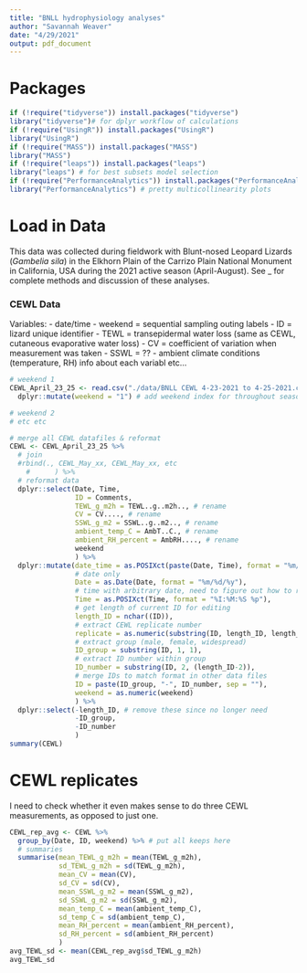 ```yaml
---
title: "BNLL hydrophysiology analyses"
author: "Savannah Weaver"
date: "4/29/2021"
output: pdf_document
---
```



# Packages

```r
if (!require("tidyverse")) install.packages("tidyverse") 
library("tidyverse")# for dplyr workflow of calculations
if (!require("UsingR")) install.packages("UsingR") 
library("UsingR")
if (!require("MASS")) install.packages("MASS") 
library("MASS")
if (!require("leaps")) install.packages("leaps") 
library("leaps") # for best subsets model selection
if (!require("PerformanceAnalytics")) install.packages("PerformanceAnalytics")
library("PerformanceAnalytics") # pretty multicollinearity plots
```


# Load in Data

This data was collected during fieldwork with Blunt-nosed Leopard Lizards (*Gambelia sila*) in the Elkhorn Plain of the Carrizo Plain National Monument in California, USA during the 2021 active season (April-August). See _ for complete methods and discussion of these analyses. 


### CEWL Data

Variables:
- date/time
- weekend = sequential sampling outing labels
- ID = lizard unique identifier
- TEWL = transepidermal water loss (same as CEWL, cutaneous evaporative water loss)
- CV = coefficient of variation when measurement was taken
- SSWL = ??
- ambient climate conditions (temperature, RH)
info about each variabl etc...

```r
# weekend 1
CEWL_April_23_25 <- read.csv("./data/BNLL CEWL 4-23-2021 to 4-25-2021.csv") %>%
  dplyr::mutate(weekend = "1") # add weekend index for throughout season

# weekend 2
# etc etc 

# merge all CEWL datafiles & reformat
CEWL <- CEWL_April_23_25 %>%
  # join
  #rbind(., CEWL_May_xx, CEWL_May_xx, etc
    #      ) %>%
  # reformat data
  dplyr::select(Date, Time,
                ID = Comments,
                TEWL_g_m2h = TEWL..g..m2h.., # rename
                CV = CV...., # rename
                SSWL_g_m2 = SSWL..g..m2.., # rename
                ambient_temp_C = AmbT..C., # rename
                ambient_RH_percent = AmbRH...., # rename
                weekend
                ) %>%
  dplyr::mutate(date_time = as.POSIXct(paste(Date, Time), format = "%m/%d/%y %I:%M:%S %p"),
                # date only
                Date = as.Date(Date, format = "%m/%d/%y"),
                # time with arbitrary date, need to figure out how to remove
                Time = as.POSIXct(Time, format = "%I:%M:%S %p"),
                # get length of current ID for editing
                length_ID = nchar((ID)),
                # extract CEWL replicate number
                replicate = as.numeric(substring(ID, length_ID, length_ID)),
                # extract group (male, female, widespread)
                ID_group = substring(ID, 1, 1),
                # extract ID number within group
                ID_number = substring(ID, 2, (length_ID-2)),
                # merge IDs to match format in other data files
                ID = paste(ID_group, "-", ID_number, sep = ""),
                weekend = as.numeric(weekend)
                ) %>%
  dplyr::select(-length_ID, # remove these since no longer need
                -ID_group,
                -ID_number
                )
summary(CEWL)
```



# CEWL replicates

I need to check whether it even makes sense to do three CEWL measurements, as opposed to just one. 

```r
CEWL_rep_avg <- CEWL %>%
  group_by(Date, ID, weekend) %>% # put all keeps here
  # summaries
  summarise(mean_TEWL_g_m2h = mean(TEWL_g_m2h), 
            sd_TEWL_g_m2h = sd(TEWL_g_m2h),
            mean_CV = mean(CV),
            sd_CV = sd(CV),
            mean_SSWL_g_m2 = mean(SSWL_g_m2),
            sd_SSWL_g_m2 = sd(SSWL_g_m2),
            mean_temp_C = mean(ambient_temp_C),
            sd_temp_C = sd(ambient_temp_C),
            mean_RH_percent = mean(ambient_RH_percent),
            sd_RH_percent = sd(ambient_RH_percent)
            )
avg_TEWL_sd <- mean(CEWL_rep_avg$sd_TEWL_g_m2h)
avg_TEWL_sd
```





























